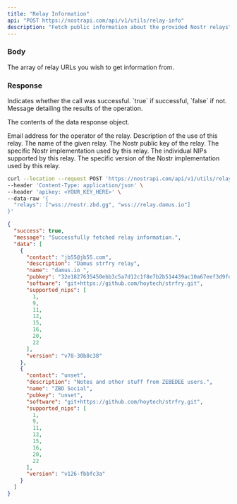 ```yaml
---
title: "Relay Information"
api: "POST https://nostrapi.com/api/v1/utils/relay-info"
description: "Fetch public information about the provided Nostr relays"
---
```


### Body

<ParamField body="relays" type="array" >
  The array of relay URLs you wish to get information from.
</ParamField>

### Response

<ResponseField name="success" type="boolean">
  Indicates whether the call was successful. `true` if successful, `false` if not.
</ResponseField>

<ResponseField name="message" type="string">
  Message detailing the results of the operation.
</ResponseField>

<ResponseField name="data" type="object">

The contents of the data response object.

<Expandable title="Toggle">

<ResponseField name="contact" type="string">
  Email address for the operator of the relay.
</ResponseField>

<ResponseField name="description" type="string">
  Description of the use of this relay.
</ResponseField>

<ResponseField name="name" type="string">
  The name of the given relay.
</ResponseField>

<ResponseField name="pubkey" type="string">
  The Nostr public key of the relay.
</ResponseField>

<ResponseField name="software" type="string">
  The specific Nostr implementation used by this relay.
</ResponseField>

<ResponseField name="supported_nips" type="array">
  The individual NIPs supported by this relay.
</ResponseField>

<ResponseField name="version" type="string">
  The specific version of the Nostr implementation used by this relay.
</ResponseField>

</Expandable>

</ResponseField>

<RequestExample>

```bash Example Request
curl --location --request POST 'https://nostrapi.com/api/v1/utils/relay-info' \
--header 'Content-Type: application/json' \
--header 'apikey: <YOUR_KEY_HERE>' \
--data-raw '{
  "relays": ["wss://nostr.zbd.gg", "wss://relay.damus.io"]
}'
```

</RequestExample>

<ResponseExample>

```json Response
{
  "success": true,
  "message": "Successfully fetched relay information.",
  "data": [
    {
      "contact": "jb55@jb55.com",
      "description": "Damus strfry relay",
      "name": "damus.io ",
      "pubkey": "32e1827635450ebb3c5a7d12c1f8e7b2b514439ac10a67eef3d9fd9c5c68e245",
      "software": "git+https://github.com/hoytech/strfry.git",
      "supported_nips": [
        1,
        9,
        11,
        12,
        15,
        16,
        20,
        22
      ],
      "version": "v78-30b8c38"
    },
    {
      "contact": "unset",
      "description": "Notes and other stuff from ZEBEDEE users.",
      "name": "ZBD Social",
      "pubkey": "unset",
      "software": "git+https://github.com/hoytech/strfry.git",
      "supported_nips": [
        1,
        9,
        11,
        12,
        15,
        16,
        20,
        22
      ],
      "version": "v126-fbbfc3a"
    }
  ]
}
```

</ResponseExample>

